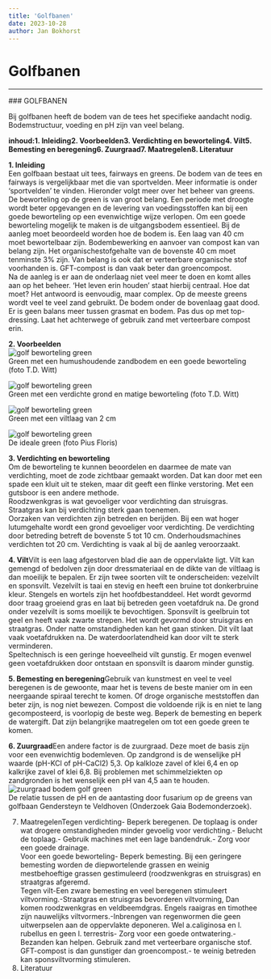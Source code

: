 ```yaml
---
title: 'Golfbanen'
date: 2023-10-28
author: Jan Bokhorst
---
```


# Golfbanen



---






          
  
  
  



   

 ### GOLFBANEN

 Bij golfbanen heeft de bodem van de tees het specifieke aandacht nodig. Bodemstructuur, voeding en pH zijn van veel belang.


   **inhoud:****1. Inleiding****2. Voorbeelden****3. Verdichting en beworteling****4. Vilt****5. Bemesting en beregening****6. Zuurgraad****7. Maatregelen****8. Literatuur**  
  
**1. Inleiding**  
Een golfbaan bestaat uit tees, fairways en greens. De bodem van de tees en fairways is vergelijkbaar met die van sportvelden. Meer informatie is onder 'sportvelden' te vinden. Hieronder volgt meer over het beheer van greens.  
De beworteling op de green is van groot belang. Een periode met droogte wordt beter opgevangen en de levering van voedingsstoffen kan bij een goede beworteling op een evenwichtige wijze verlopen. Om een goede beworteling mogelijk te maken is de uitgangsbodem essentieel. Bij de aanleg moet beoordeeld worden hoe de bodem is. Een laag van 40 cm moet bewortelbaar zijn. Bodembewerking en aanvoer van compost kan van belang zijn. Het organischestofgehalte van de bovenste 40 cm moet tenminste 3% zijn. Van belang is ook dat er verteerbare organische stof voorhanden is. GFT-compost is dan vaak beter dan groencompost.  
Na de aanleg is er aan de onderlaag niet veel meer te doen en komt alles aan op het beheer. 'Het leven erin houden' staat hierbij centraal. Hoe dat moet? Het antwoord is eenvoudig, maar complex. Op de meeste greens wordt veel te veel zand gebruikt. De bodem onder de bovenlaag gaat dood. Er is geen balans meer tussen grasmat en bodem. Pas dus op met top-dressing. Laat het achterwege of gebruik zand met verteerbare compost erin.  
  
**2. Voorbeelden**   
![golf beworteling green](../img/greengoedT_D_Witt-1920w.jpg)   
Green met een humushoudende zandbodem en een goede beworteling (foto T.D. Witt)

 





  
![golf beworteling green](../img/golf-Custom-1920w.jpg)   
Green met een verdichte grond en matige beworteling (foto T.D. Witt)

 





  
![golf beworteling green](../img/2cmvilt-1920w.jpg)   
Green met een viltlaag van 2 cm

 





  
![golf beworteling green](../img/greenkluit-1920w.jpg)   
De ideale green (foto Pius Floris)

 





**3. Verdichting en beworteling**  
Om de beworteling te kunnen beoordelen en daarmee de mate van verdichting, moet de zode zichtbaar gemaakt worden. Dat kan door met een spade een kluit uit te steken, maar dit geeft een flinke verstoring. Met een gutsboor is een andere methode.  
Roodzwenkgras is wat gevoeliger voor verdichting dan struisgras. Straatgras kan bij verdichting sterk gaan toenemen.  
Oorzaken van verdichten zijn betreden en berijden. Bij een wat hoger lutumgehalte wordt een grond gevoeliger voor verdichting. De verdichting door betreding betreft de bovenste 5 tot 10 cm. Onderhoudsmachines verdichten tot 20 cm. Verdichting is vaak al bij de aanleg veroorzaakt.  
  
**4. Vilt**Vilt is een laag afgestorven blad die aan de oppervlakte ligt. Vilt kan gemengd of bedolven zijn door dressmateriaal en de dikte van de viltlaag is dan moeilijk te bepalen. Er zijn twee soorten vilt te onderscheiden: vezelvilt en sponsvilt. Vezelvilt is taai en stevig en heeft een bruine tot donkerbruine kleur. Stengels en wortels zijn het hoofdbestanddeel. Het wordt gevormd door traag groeiend gras en laat bij betreden geen voetafdruk na. De grond onder vezelvilt is soms moeilijk te bevochtigen. Sponsvilt is geelbruin tot geel en heeft vaak zwarte strepen. Het wordt gevormd door struisgras en straatgras. Onder natte omstandigheden kan het gaan stinken. Dit vilt laat vaak voetafdrukken na. De waterdoorlatendheid kan door vilt te sterk verminderen.  
Speltechnisch is een geringe hoeveelheid vilt gunstig. Er mogen evenwel geen voetafdrukken door ontstaan en sponsvilt is daarom minder gunstig.  
  
**5. Bemesting en beregening**Gebruik van kunstmest en veel te veel beregenen is de gewoonte, maar het is tevens de beste manier om in een neergaande spiraal terecht te komen. Of droge organische meststoffen dan beter zijn, is nog niet bewezen. Compost die voldoende rijk is en niet te lang gecomposteerd, is voorlopig de beste weg. Beperk de bemesting en beperk de watergift. Dat zijn belangrijke maatregelen om tot een goede green te komen.  
  
**6. Zuurgraad**Een andere factor is de zuurgraad. Deze moet de basis zijn voor een evenwichtig bodemleven. Op zandgrond is de wenselijke pH waarde (pH-KCl of pH-CaCl2) 5,3. Op kalkloze zavel of klei 6,4 en op kalkrijke zavel of klei 6,8. Bij problemen met schimmelziekten op zandgronden is het wenselijk een pH van 4,5 aan te houden.   
![zuurgraad bodem golf green](../img/phgendersteyn(1)-1920w.jpg)   
De relatie tussen de pH en de aantasting door fusarium op de greens van golfbaan Gendersteyn te Veldhoven (Onderzoek Gaia Bodemonderzoek).

 





7. MaatregelenTegen verdichting- Beperk beregenen. De toplaag is onder wat drogere omstandigheden minder gevoelig voor verdichting.- Belucht de toplaag.- Gebruik machines met een lage bandendruk.- Zorg voor een goede drainage.  
Voor een goede beworteling- Beperk bemesting. Bij een geringere bemesting worden de diepwortelende grassen en weinig mestbehoeftige grassen gestimuleerd (roodzwenkgras en struisgras) en straatgras afgeremd.  
Tegen vilt-Een zware bemesting en veel beregenen stimuleert viltvorming.-Straatgras en struisgras bevorderen viltvorming, Dan komen roodzwenkgras en veldbeemdgras. Engels raaigras en timothee zijn nauwelijks viltvormers.-Inbrengen van regenwormen die geen uitwerpselen aan de oppervlakte deponeren. Wel a.caliginosa en l. rubellus en geen l. terrestris- Zorg voor een goede ontwatering.- Bezanden kan helpen. Gebruik zand met verteerbare organische stof. GFT-compost is dan gunstiger dan groencompost.- te weinig betreden kan sponsviltvorming stimuleren.  
8. Literatuur








